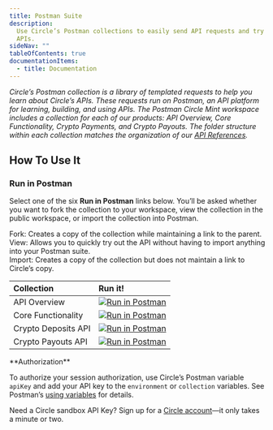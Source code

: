 ---
title: Postman Suite
description:
  Use Circle’s Postman collections to easily send API requests and try out our
  APIs.
sideNav: ""
tableOfContents: true
documentationItems:
  - title: Documentation
---

_Circle’s Postman collection is a library of templated requests to help you
learn about Circle’s APIs. These requests run on Postman, an API platform for
learning, building, and using APIs. The Postman Circle Mint workspace includes a
collection for each of our products: API Overview, Core Functionality, Crypto
Payments, and Crypto Payouts. The folder structure within each collection
matches the organization of our
[API References](/api-reference/circle-mint/general/ping)._

## How To Use It

### Run in Postman

Select one of the six **Run in Postman** links below. You’ll be asked whether
you want to fork the collection to your workspace, view the collection in the
public workspace, or import the collection into Postman.

Fork: Creates a copy of the collection while maintaining a link to the parent.  
View: Allows you to quickly try out the API without having to import anything
into your Postman suite.  
Import: Creates a copy of the collection but does not maintain a link to
Circle’s copy.

| Collection          | Run it!                                                                                                                                                                                                                                                                                                                                                                                                                                                                     |
| :------------------ | :-------------------------------------------------------------------------------------------------------------------------------------------------------------------------------------------------------------------------------------------------------------------------------------------------------------------------------------------------------------------------------------------------------------------------------------------------------------------------- |
| API Overview        | [![Run in Postman](https://run.pstmn.io/button.svg)](https://www.google.com/url?q=https://god.gw.postman.com/run-collection/21445022-e6b3ea60-0ff0-4919-9a58-eaf262989f82?action%3Dcollection%252Ffork%26source%3Drip_markdown%26collection-url%3DentityId%253D21445022-e6b3ea60-0ff0-4919-9a58-eaf262989f82%2526entityType%253Dcollection%2526workspaceId%253D791ff53c-d236-499c-89ea-307d24ddd289&sa=D&source=docs&ust=1708733799579019&usg=AOvVaw1J5pjlBnXW56T9Jg1Jem4R) |
| Core Functionality  | [![Run in Postman](https://run.pstmn.io/button.svg)](https://www.google.com/url?q=https://god.gw.postman.com/run-collection/21445022-3e1635b1-7620-4001-998d-3b3aebbfc44f?action%3Dcollection%252Ffork%26source%3Drip_markdown%26collection-url%3DentityId%253D21445022-3e1635b1-7620-4001-998d-3b3aebbfc44f%2526entityType%253Dcollection%2526workspaceId%253D791ff53c-d236-499c-89ea-307d24ddd289&sa=D&source=docs&ust=1708733799581882&usg=AOvVaw2MrbS0b_WrIS2xff7v4UMs) |
| Crypto Deposits API | [![Run in Postman](https://run.pstmn.io/button.svg)](https://www.google.com/url?q=https://god.gw.postman.com/run-collection/21445022-27cbac71-8b44-4d50-9c83-7e39a90a7325?action%3Dcollection%252Ffork%26source%3Drip_markdown%26collection-url%3DentityId%253D21445022-27cbac71-8b44-4d50-9c83-7e39a90a7325%2526entityType%253Dcollection%2526workspaceId%253D791ff53c-d236-499c-89ea-307d24ddd289&sa=D&source=docs&ust=1708733799584756&usg=AOvVaw1lqKomXCegg8MBf7mppUOm) |
| Crypto Payouts API  | [![Run in Postman](https://run.pstmn.io/button.svg)](https://www.google.com/url?q=https://god.gw.postman.com/run-collection/21445022-53206224-cf33-4bbd-8e8a-09d5a780795a?action%3Dcollection%252Ffork%26source%3Drip_markdown%26collection-url%3DentityId%253D21445022-53206224-cf33-4bbd-8e8a-09d5a780795a%2526entityType%253Dcollection%2526workspaceId%253D791ff53c-d236-499c-89ea-307d24ddd289&sa=D&source=docs&ust=1708733799587291&usg=AOvVaw3tZLn5_kLwqQDkwELUpt3M) |

<Note>
**Authorization**

To authorize your session authorization, use Circle’s Postman variable `apiKey`
and add your API key to the `environment` or `collection` variables. See
Postman’s
[using variables](https://learning.postman.com/docs/sending-requests/variables/)
for details.

Need a Circle sandbox API Key? Sign up for a
[Circle account](https://app-sandbox.circle.com/signup)—it only takes a minute
or two.

</Note>
